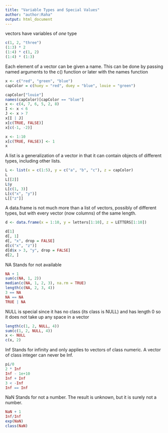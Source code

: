 ---
title: "Variable Types and Special Values"
author: "author:Raha"
output: html_document
---

vectors have variables of _one_ type
```{r}
c(1, 2, "three")
(1:3) * 2
(1:4) * c(1, 2)
(1:4) * (1:3)
```
Each element of a vector can be given a name. This can be done by passing named arguments to
the c() function or later with the names function

```{r}
x <- c("red", "green", "blue")
capColor = c(huey = "red", duey = "blue", louie = "green")
```


```{r}
capColor["louie"]
names(capColor)[capColor == "blue"]
x <- c(4, 7, 6, 5, 2, 8)
I <- x < 6
J <- x > 7
x[I | J]
x[c(TRUE, FALSE)]
x[c(-1, -2)]

```
```{r}
x <- 1:10
x[c(TRUE, FALSE)] <- 1
x
```

A list is a generalization of a vector in that it can contain objects of different types, including
other lists. 
```{r}
L <- list(x = c(1:5), y = c("a", "b", "c"), z = capColor)
L
L[[2]]
L$y
L[c(1, 3)]
L[c("x", "y")]
L[["z"]]
```

A data.frame is not much more than a list of vectors, possibly of different types, but with
every vector (now columns) of the same length.
```{r}
d <- data.frame(x = 1:10, y = letters[1:10], z = LETTERS[1:10])

d[1]
d[, 1]
d[, "x", drop = FALSE]
d[c("x", "z")]
d[d$x > 3, "y", drop = FALSE]
d[2, ]
```

NA Stands for not available
```{r}
NA + 1
sum(c(NA, 1, 2))
median(c(NA, 1, 2, 3), na.rm = TRUE)
length(c(NA, 2, 3, 4))
3 == NA
NA == NA
TRUE | NA
```
NULL is special since it has no
class (its class is NULL) and has length 0 so it does not take up any space in a vector

```{r}
length(c(1, 2, NULL, 4))
sum(c(1, 2, NULL, 4))
x <- NULL
c(x, 2)

```
Inf Stands for infinity and only applies to vectors of class numeric. A vector of class integer can
never be Inf.
```{r}
pi/0
2 * Inf
Inf - 1e+10
Inf + Inf
3 < -Inf
Inf == Inf
```

NaN Stands for not a number. The result is unknown, but it is surely not a number.
```{r}
NaN + 1
Inf/Inf
exp(NaN)
class(NaN)
```


```{r}
```
